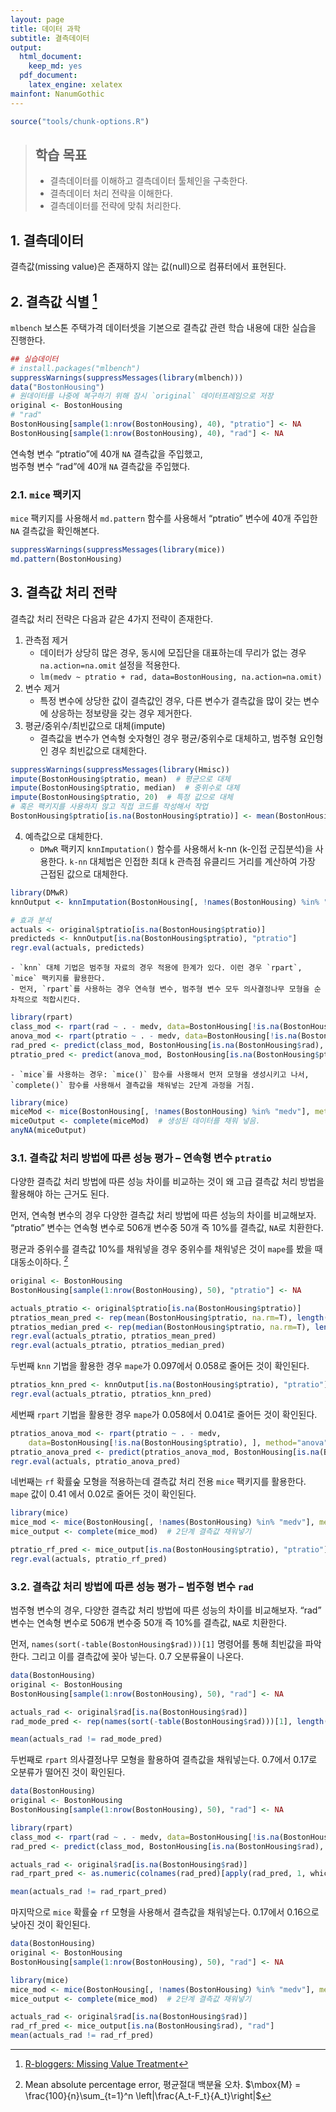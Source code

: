```yaml
---
layout: page
title: 데이터 과학
subtitle: 결측데이터
output:
  html_document: 
    keep_md: yes
  pdf_document:
    latex_engine: xelatex
mainfont: NanumGothic
---
```



```r
source("tools/chunk-options.R")
```
> ## 학습 목표 {.objectives}
>
> * 결측데이터를 이해하고 결측데이터 툴체인을 구축한다.
> * 결측데이터 처리 전략을 이해한다.
> * 결측데이터를 전략에 맞춰 처리한다.

## 1. 결측데이터 

결측값(missing value)은 존재하지 않는 값(null)으로 컴퓨터에서 표현된다.


## 2. 결측값 식별 [^missing-value-treatment]

[^missing-value-treatment]: [R-bloggers: Missing Value Treatment](https://www.r-bloggers.com/missing-value-treatment/)

`mlbench` 보스톤 주택가격 데이터셋을 기본으로 결측값 관련 학습 내용에 대한 실습을 진행한다.

``` r
## 실습데이터
# install.packages("mlbench")
suppressWarnings(suppressMessages(library(mlbench)))
data("BostonHousing")
# 원데이터를 나중에 복구하기 위해 잠시 `original` 데이터프레임으로 저장
original <- BostonHousing
# "rad"
BostonHousing[sample(1:nrow(BostonHousing), 40), "ptratio"] <- NA
BostonHousing[sample(1:nrow(BostonHousing), 40), "rad"] <- NA
```

연속형 변수 "ptratio"에 40개 `NA` 결측값을 주입했고,  
범주형 변수 "rad"에 40개 `NA` 결측값을 주입했다.

### 2.1. `mice` 팩키지

`mice` 팩키지를 사용해서 `md.pattern` 함수를 사용해서 "ptratio" 변수에 40개 주입한 `NA` 결측값을 확인해본다.

``` r
suppressWarnings(suppressMessages(library(mice))
md.pattern(BostonHousing)
```

## 3. 결측값 처리 전략

결측값 처리 전략은 다음과 같은 4가지 전략이 존재한다.

1. 관측점 제거
    - 데이터가 상당히 많은 경우, 동시에 모집단을 대표하는데 무리가 없는 경우 `na.action=na.omit` 설정을 적용한다. 
    - `lm(medv ~ ptratio + rad, data=BostonHousing, na.action=na.omit)`
2. 변수 제거
    - 특정 변수에 상당한 값이 결측값인 경우, 다른 변수가 결측값을 많이 갖는 변수에 상응하는 정보량을 갖는 경우 제거한다.
3. 평균/중위수/최빈값으로 대체(impute)
    - 결측값을 변수가 연속형 숫자형인 경우 평균/중위수로 대체하고, 범주형 요인형인 경우 최빈값으로 대체한다.

``` r
suppressWarnings(suppressMessages(library(Hmisc))
impute(BostonHousing$ptratio, mean)  # 평균으로 대체
impute(BostonHousing$ptratio, median)  # 중위수로 대체
impute(BostonHousing$ptratio, 20)  # 특정 값으로 대체
# 혹은 팩키지를 사용하지 않고 직접 코드를 작성해서 작업
BostonHousing$ptratio[is.na(BostonHousing$ptratio)] <- mean(BostonHousing$ptratio, na.rm = T) 
```

4. 예측값으로 대체한다.
    - `DMwR` 팩키지 `knnImputation()` 함수를 사용해서 k-nn (k-인접 군집분석)을 사용한다. 
    `k-nn` 대체법은 인접한 최대 k 관측점 유클리드 거리를 계산하여 가장 근접된 값으로 대체한다.

``` r
library(DMwR)
knnOutput <- knnImputation(BostonHousing[, !names(BostonHousing) %in% "medv"]) 

# 효과 분석
actuals <- original$ptratio[is.na(BostonHousing$ptratio)]
predicteds <- knnOutput[is.na(BostonHousing$ptratio), "ptratio"]
regr.eval(actuals, predicteds)
```

    - `knn` 대체 기법은 범주형 자료의 경우 적용에 한계가 있다. 이런 경우 `rpart`, `mice` 팩키지를 활용한다.
    - 먼저, `rpart`를 사용하는 경우 연속형 변수, 범주형 변수 모두 의사결정나무 모형을 순차적으로 적합시킨다.

``` r
library(rpart)
class_mod <- rpart(rad ~ . - medv, data=BostonHousing[!is.na(BostonHousing$rad), ], method="class", na.action=na.omit)  # rad 변수가 범주형
anova_mod <- rpart(ptratio ~ . - medv, data=BostonHousing[!is.na(BostonHousing$ptratio), ], method="anova", na.action=na.omit)  # ptratio 변수는 숫자형
rad_pred <- predict(class_mod, BostonHousing[is.na(BostonHousing$rad), ])
ptratio_pred <- predict(anova_mod, BostonHousing[is.na(BostonHousing$ptratio), ])    
```

    - `mice`를 사용하는 경우: `mice()` 함수를 사용해서 먼저 모형을 생성시키고 나서, `complete()` 함수를 사용해서 결측값을 채워넣는 2단계 과정을 거침.

``` r
library(mice)
miceMod <- mice(BostonHousing[, !names(BostonHousing) %in% "medv"], method="rf")  # 확률숲(random forest) 모형으로 결측모형 생성.
miceOutput <- complete(miceMod)  # 생성된 데이터를 채워 넣음.
anyNA(miceOutput)    
```

### 3.1. 결측값 처리 방법에 따른 성능 평가 -- 연속형 변수 `ptratio`

다양한 결측값 처리 방법에 따른 성능 차이를 비교하는 것이 왜 고급 결측값 처리 방법을 활용해야 하는 근거도 된다.

먼저, 연속형 변수의 경우 다양한 결측값 처리 방법에 따른 성능의 차이를 비교해보자.
"ptratio" 변수는 연속형 변수로 506개 변수중 50개 즉 10%를 결측값, `NA`로 치환한다.

평균과 중위수를 결측값 10%를 채워넣을 경우 중위수를 채워넣은 것이 `mape`를 봤을 때 대동소이하다. [^mape]

[^mape]: Mean absolute percentage error, 평균절대 백분율 오차. $\mbox{M} = \frac{100}{n}\sum_{t=1}^n  \left|\frac{A_t-F_t}{A_t}\right|$

``` r
original <- BostonHousing
BostonHousing[sample(1:nrow(BostonHousing), 50), "ptratio"] <- NA

actuals_ptratio <- original$ptratio[is.na(BostonHousing$ptratio)]
ptratios_mean_pred <- rep(mean(BostonHousing$ptratio, na.rm=T), length(actuals_ptratio))
ptratios_median_pred <- rep(median(BostonHousing$ptratio, na.rm=T), length(actuals_ptratio))
regr.eval(actuals_ptratio, ptratios_mean_pred)
regr.eval(actuals_ptratio, ptratios_median_pred)
```

두번째 `knn` 기법을 활용한 경우 `mape`가 0.097에서 0.058로 줄어든 것이 확인된다.

``` r
ptratios_knn_pred <- knnOutput[is.na(BostonHousing$ptratio), "ptratio"]
regr.eval(actuals_ptratio, ptratios_knn_pred)
```

세번째 `rpart` 기법을 활용한 경우 `mape`가 0.058에서 0.041로 줄어든 것이 확인된다.

``` r
ptratios_anova_mod <- rpart(ptratio ~ . - medv, 
    data=BostonHousing[!is.na(BostonHousing$ptratio), ], method="anova", na.action=na.omit)
ptratio_anova_pred <- predict(ptratios_anova_mod, BostonHousing[is.na(BostonHousing$ptratio), ])
regr.eval(actuals, ptratio_anova_pred)
```

네번째는 `rf` 확률숲 모형을 적용하는데 결측값 처리 전용 `mice` 팩키지를 활용한다.
`mape` 값이 0.41 에서 0.02로 줄어든 것이 확인된다.

``` r
library(mice)
mice_mod <- mice(BostonHousing[, !names(BostonHousing) %in% "medv"], method="rf") # 1단계 모형 생성
mice_output <- complete(mice_mod)  # 2단계 결측값 채워넣기

ptratio_rf_pred <- mice_output[is.na(BostonHousing$ptratio), "ptratio"]
regr.eval(actuals, ptratio_rf_pred)
```


### 3.2. 결측값 처리 방법에 따른 성능 평가 -- 범주형 변수 `rad`

범주형 변수의 경우, 다양한 결측값 처리 방법에 따른 성능의 차이를 비교해보자.
"rad" 변수는 연속형 변수로 506개 변수중 50개 즉 10%를 결측값, `NA`로 치환한다.

먼저, `names(sort(-table(BostonHousing$rad)))[1]` 명령어를 통해 최빈값을 파악한다.
그리고 이를 결측값에 꽂아 넣는다. 0.7 오분류율이 나온다.

``` r
data(BostonHousing)
original <- BostonHousing
BostonHousing[sample(1:nrow(BostonHousing), 50), "rad"] <- NA

actuals_rad <- original$rad[is.na(BostonHousing$rad)]
rad_mode_pred <- rep(names(sort(-table(BostonHousing$rad)))[1], length(actuals_rad))

mean(actuals_rad != rad_mode_pred) 
```

두번째로 `rpart` 의사결정나무 모형을 활용하여 결측값을 채워넣는다. 0.7에서 0.17로 오분류가 떨어진 것이 확인된다.

``` r
data(BostonHousing)
original <- BostonHousing
BostonHousing[sample(1:nrow(BostonHousing), 50), "rad"] <- NA

library(rpart)
class_mod <- rpart(rad ~ . - medv, data=BostonHousing[!is.na(BostonHousing$rad), ], method="class", na.action=na.omit)
rad_pred <- predict(class_mod, BostonHousing[is.na(BostonHousing$rad), ])

actuals_rad <- original$rad[is.na(BostonHousing$rad)]
rad_rpart_pred <- as.numeric(colnames(rad_pred)[apply(rad_pred, 1, which.max)])

mean(actuals_rad != rad_rpart_pred)
```

마지막으로 `mice` 확률숲 `rf` 모형을 사용해서 결측값을 채워넣는다. 0.17에서 0.16으로 낮아진 것이 확인된다.

``` r
data(BostonHousing)
original <- BostonHousing
BostonHousing[sample(1:nrow(BostonHousing), 50), "rad"] <- NA

library(mice)
mice_mod <- mice(BostonHousing[, !names(BostonHousing) %in% "medv"], method="rf") # 1단계 모형 생성
mice_output <- complete(mice_mod)  # 2단계 결측값 채워넣기

actuals_rad <- original$rad[is.na(BostonHousing$rad)]
rad_rf_pred <- mice_output[is.na(BostonHousing$rad), "rad"]
mean(actuals_rad != rad_rf_pred)
```
